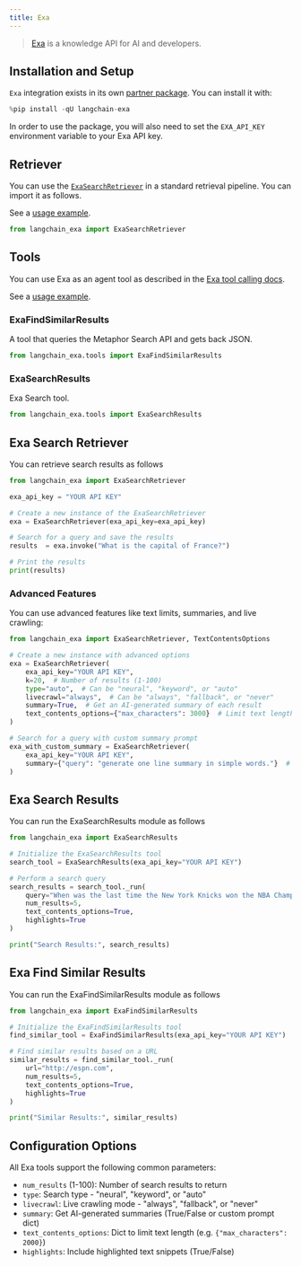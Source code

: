 ```yaml
---
title: Exa
---
```


>[Exa](https://exa.ai/) is a knowledge API for AI and developers.
>

## Installation and Setup

`Exa` integration exists in its own [partner package](https://pypi.org/project/langchain-exa/). You can install it with:

```python
%pip install -qU langchain-exa
```

In order to use the package, you will also need to set the `EXA_API_KEY` environment variable to your Exa API key.

## Retriever

You can use the [`ExaSearchRetriever`](/oss/integrations/tools/exa_search#using-exasearchretriever) in a standard retrieval pipeline. You can import it as follows.

See a [usage example](/oss/integrations/tools/exa_search).

```python
from langchain_exa import ExaSearchRetriever
```

## Tools

You can use Exa as an agent tool as described in the [Exa tool calling docs](/oss/integrations/tools/exa_search#use-within-an-agent).

See a [usage example](/oss/integrations/tools/exa_search).

### ExaFindSimilarResults

A tool that queries the Metaphor Search API and gets back JSON.

```python
from langchain_exa.tools import ExaFindSimilarResults
```

### ExaSearchResults

Exa Search tool.

```python
from langchain_exa.tools import ExaSearchResults
```

## Exa Search Retriever

You can retrieve search results as follows

```python
from langchain_exa import ExaSearchRetriever

exa_api_key = "YOUR API KEY"

# Create a new instance of the ExaSearchRetriever
exa = ExaSearchRetriever(exa_api_key=exa_api_key)

# Search for a query and save the results
results  = exa.invoke("What is the capital of France?")

# Print the results
print(results)
```

### Advanced Features

You can use advanced features like text limits, summaries, and live crawling:

```python
from langchain_exa import ExaSearchRetriever, TextContentsOptions

# Create a new instance with advanced options
exa = ExaSearchRetriever(
    exa_api_key="YOUR API KEY",
    k=20,  # Number of results (1-100)
    type="auto",  # Can be "neural", "keyword", or "auto"
    livecrawl="always",  # Can be "always", "fallback", or "never"
    summary=True,  # Get an AI-generated summary of each result
    text_contents_options={"max_characters": 3000}  # Limit text length
)

# Search for a query with custom summary prompt
exa_with_custom_summary = ExaSearchRetriever(
    exa_api_key="YOUR API KEY",
    summary={"query": "generate one line summary in simple words."}  # Custom summary prompt
)
```

## Exa Search Results

You can run the ExaSearchResults module as follows

```python
from langchain_exa import ExaSearchResults

# Initialize the ExaSearchResults tool
search_tool = ExaSearchResults(exa_api_key="YOUR API KEY")

# Perform a search query
search_results = search_tool._run(
    query="When was the last time the New York Knicks won the NBA Championship?",
    num_results=5,
    text_contents_options=True,
    highlights=True
)

print("Search Results:", search_results)
```

## Exa Find Similar Results

You can run the ExaFindSimilarResults module as follows

```python
from langchain_exa import ExaFindSimilarResults

# Initialize the ExaFindSimilarResults tool
find_similar_tool = ExaFindSimilarResults(exa_api_key="YOUR API KEY")

# Find similar results based on a URL
similar_results = find_similar_tool._run(
    url="http://espn.com",
    num_results=5,
    text_contents_options=True,
    highlights=True
)

print("Similar Results:", similar_results)
```

## Configuration Options

All Exa tools support the following common parameters:

- `num_results` (1-100): Number of search results to return
- `type`: Search type - "neural", "keyword", or "auto"
- `livecrawl`: Live crawling mode - "always", "fallback", or "never"
- `summary`: Get AI-generated summaries (True/False or custom prompt dict)
- `text_contents_options`: Dict to limit text length (e.g. `{"max_characters": 2000}`)
- `highlights`: Include highlighted text snippets (True/False)

